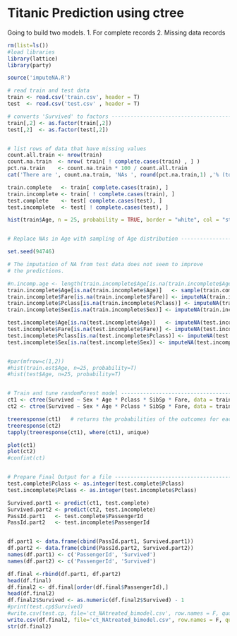 Titanic Prediction using ctree
========================================================

Going to build two models. 
1. For complete records
2. Missing data records

```r
rm(list=ls())
#load libraries
library(lattice)
library(party)

source('imputeNA.R')

# read train and test data
train <- read.csv('train.csv', header = T)
test  <- read.csv('test.csv' , header = T)

# converts 'Survived' to factors -----------------------------------------
train[,2] <- as.factor(train[,2])
test[,2]  <- as.factor(test[,2])


# list rows of data that have missing values 
count.all.train <- nrow(train)
count.na.train  <- nrow( train[ ! complete.cases(train) , ] )
pct.na.train    <- count.na.train * 100 / count.all.train
cat('There are ', count.na.train, 'NAs ', round(pct.na.train,1) ,'% (total =', count.all.train ,') in train dataset!')

train.complete   <- train[ complete.cases(train), ]
train.incomplete <- train[ ! complete.cases(train), ]
test.complete    <- test[ complete.cases(test), ]
test.incomplete  <- test[ ! complete.cases(test), ]

hist(train$Age, n = 25, probability = TRUE, border = "white", col = "steelblue")


# Replace NAs in Age with sampling of Age distribution --------------------

set.seed(94746)

# The imputation of NA from test data does not seem to improve
# the predictions.

#n.incomp.age <- length(train.incomplete$Age[is.na(train.incomplete$Age))
train.incomplete$Age[is.na(train.incomplete$Age)]   <- sample(train.complete$Age, size=1, replace=TRUE)
train.incomplete$Fare[is.na(train.incomplete$Fare)] <- imputeNA(train.incomplete$Fare, fill="randomsample")
train.incomplete$Pclass[is.na(train.incomplete$Pclass)] <- imputeNA(train.incomplete$Pclass, fill="randomsample")
train.incomplete$Sex[is.na(train.incomplete$Sex)] <- imputeNA(train.incomplete$Sex, fill="randomsample")

test.incomplete$Age[is.na(test.incomplete$Age)]   <- imputeNA(test.incomplete$Age, fill="randomsample")
test.incomplete$Fare[is.na(test.incomplete$Fare)] <- imputeNA(test.incomplete$Fare, fill="randomsample")
test.incomplete$Pclass[is.na(test.incomplete$Pclass)] <- imputeNA(test.incomplete$Pclass, fill="randomsample")
test.incomplete$Sex[is.na(test.incomplete$Sex)] <- imputeNA(test.incomplete$Sex, fill="randomsample")


#par(mfrow=c(1,2))
#hist(train.est$Age, n=25, probability=T)
#hist(test$Age, n=25, probability=T)


# Train and tune randomForest model --------------------------------------
ct1 <- ctree(Survived ~ Sex * Age * Pclass * SibSp * Fare, data = train.complete)
ct2 <- ctree(Survived ~ Sex * Age * Pclass * SibSp * Fare, data = train.incomplete)

treeresponse(ct1)   # returns the probabilities of the outcomes for each test data item 
treeresponse(ct2)
tapply(treeresponse(ct1), where(ct1), unique)

plot(ct1)
plot(ct2)
#confint(ct)


# Prepare Final Output for a file -----------------------------------------
test.complete$Pclass <- as.integer(test.complete$Pclass)
test.incomplete$Pclass <- as.integer(test.incomplete$Pclass)

Survived.part1 <- predict(ct1, test.complete)
Survived.part2 <- predict(ct2, test.incomplete)
PassId.part1   <- test.complete$PassengerId
PassId.part2   <- test.incomplete$PassengerId


df.part1 <- data.frame(cbind(PassId.part1, Survived.part1))
df.part2 <- data.frame(cbind(PassId.part2, Survived.part2))
names(df.part1) <- c('PassengerId', 'Survived')
names(df.part2) <- c('PassengerId', 'Survived')

df.final <-rbind(df.part1, df.part2)
head(df.final)
df.final2 <- df.final[order(df.final$PassengerId),]
head(df.final2)
df.final2$Survived <- as.numeric(df.final2$Survived) - 1
#print(test.cp$Survived)
#write.csv(test.cp, file='ct_NAtreated_bimodel.csv', row.names = F, quote =FALSE )
write.csv(df.final2, file='ct_NAtreated_bimodel.csv', row.names = F, quote =FALSE )
str(df.final2)

```


